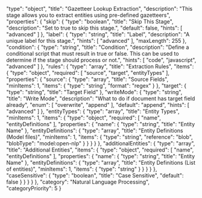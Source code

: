   "type": "object",
  "title": "Gazetteer Lookup Extraction",
  "description": "This stage allows you to extract entities using pre-defined gazetteers",
  "properties": {
    "skip": {
      "type": "boolean",
      "title": "Skip This Stage",
      "description": "Set to true to skip this stage.",
      "default": false,
      "hints": [
        "advanced"
      ]
    },
    "label": {
      "type": "string",
      "title": "Label",
      "description": "A unique label for this stage.",
      "hints": [
        "advanced"
      ],
      "maxLength": 255
    },
    "condition": {
      "type": "string",
      "title": "Condition",
      "description": "Define a conditional script that must result in true or false. This can be used to determine if the stage should process or not.",
      "hints": [
        "code",
        "javascript",
        "advanced"
      ]
    },
    "rules": {
      "type": "array",
      "title": "Extraction Rules",
      "items": {
        "type": "object",
        "required": [
          "source",
          "target",
          "entityTypes"
        ],
        "properties": {
          "source": {
            "type": "array",
            "title": "Source Fields",
            "minItems": 1,
            "items": {
              "type": "string",
              "format": "regex"
            }
          },
          "target": {
            "type": "string",
            "title": "Target Field"
          },
          "writeMode": {
            "type": "string",
            "title": "Write Mode",
            "description": "What to do if document has target field already",
            "enum": [
              "overwrite",
              "append"
            ],
            "default": "append",
            "hints": [
              "advanced"
            ]
          },
          "entityTypes": {
            "type": "array",
            "title": "Entity Types",
            "minItems": 1,
            "items": {
              "type": "object",
              "required": [
                "name",
                "entityDefinitions"
              ],
              "properties": {
                "name": {
                  "type": "string",
                  "title": "Entity Name"
                },
                "entityDefinitions": {
                  "type": "array",
                  "title": "Entity Definitions (Model files)",
                  "minItems": 1,
                  "items": {
                    "type": "string",
                    "reference": "blob",
                    "blobType": "model:open-nlp"
                  }
                }
              }
            }
          },
          "additionalEntities": {
            "type": "array",
            "title": "Additional Entities",
            "items": {
              "type": "object",
              "required": [
                "name",
                "entityDefinitions"
              ],
              "properties": {
                "name": {
                  "type": "string",
                  "title": "Entity Name"
                },
                "entityDefinitions": {
                  "type": "array",
                  "title": "Entity Definitions (List of entities)",
                  "minItems": 1,
                  "items": {
                    "type": "string"
                  }
                }
              }
            }
          },
          "caseSensitive": {
            "type": "boolean",
            "title": "Case Sensitive",
            "default": false
          }
        }
      }
    }
  },
  "category": "Natural Language Processing",
  "categoryPriority": 5
}
